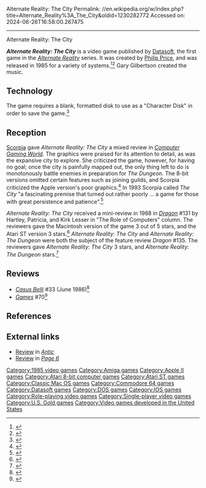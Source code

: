 Alternate Reality: The City
Permalink: //en.wikipedia.org/w/index.php?title=Alternate_Reality%3A_The_City&oldid=1230282772
Accessed on: 2024-06-26T16:58:00.267475



------
Alternate Reality: The City
{{Short description|1985 video game}}
{{Infobox video game
| title = Alternate Reality: The City
| image = Alternate Reality - The City Coverart.png
| caption = Commodore 64 cover art
| developer = Paradise Programming
| publisher = [[Datasoft]]
| designer = Philip Price
| composer = Gary Gilbertson
| engine = 
| released = 1985
| genre = [[Role-playing video game|Role-playing]]
| modes = [[Single-player]]
| platforms = [[Atari 8-bit computers|Atari 8-bit]], [[Commodore 64]], [[Apple II series|Apple II]], [[Mac OS]], [[Atari ST]], [[Amiga]], [[DOS]], [[iOS]] (Spectrum Collection), [[TRS-80 Color Computer]]
}}

'''''Alternate Reality: The City''''' is a video game published by [[Datasoft]], the first game in the ''[[Alternate Reality (series)|Alternate Reality]]'' series. It was created by [[Philip Price (programmer)|Philip Price]], and was released in 1985 for a variety of systems.<ref name=mobygames>{{cite web|url=https://www.mobygames.com/game/12404/alternate-reality-the-city/promo/group-100969/image-786908/|title=Alternate Reality: The City|access-date=12 March 2024}}</ref><ref name=gamasutra>{{cite web|url=http://www.gamasutra.com/view/feature/130124/the_history_of_computer_.php?page=5|title=The History of Computer Role-Playing Games Part 2: The Golden Age (1985-1993)|last=Barton|first=Matt|work=[[Gamasutra]]|date=23 February 2007|access-date=3 January 2017}}</ref> Gary Gilbertson created the music.

==Technology==
The game requires a blank, formatted disk to use as a "Character Disk" in order to save the game.<ref>{{Cite web |title=The Original Alternate Reality Homepage |url=http://www.eobet.com/alternate-reality/ |access-date=2024-03-19 |website=www.eobet.com}}</ref>

==Reception==
[[Scorpia (journalist)|Scorpia]] gave ''Alternate Reality: The City'' a mixed review in ''[[Computer Gaming World]]''. The graphics were praised for its attention to detail, as was the expansive city to explore. She criticized the game, however, for having no goal; once the city is painfully mapped out, the only thing left to do is monotonously battle enemies in preparation for ''The Dungeon''. The 8-bit versions omitted certain features such as joining guilds, and Scorpia criticized the Apple version's poor graphics.<ref name="CGW">{{citation|date =November 1986|author=Scorpia|magazine=[[Computer Gaming World]]|title=Alternate Reality: The City|pages=22–23}}</ref> In 1993 Scorpia called ''The City'' "a fascinating premise that turned out rather poorly ... a game for those with great persistence and patience".<ref name="scorpia199310">{{cite magazine |url=http://www.cgwmuseum.org/galleries/index.php?year=1993&pub=2&id=111 |title=Scorpia's Magic Scroll Of Games |magazine=Computer Gaming World |date=October 1993 |access-date=25 March 2016 |author=Scorpia |pages=34–50}}</ref>

''Alternate Reality: The City'' received a mini-review in 1988 in ''[[Dragon (magazine)|Dragon]]'' #131 by Hartley, Patricia, and Kirk Lesser in "The Role of Computers" column. The reviewers gave the Macintosh version of the game 3 out of 5 stars, and the Atari ST version 3 stars.<ref name="Dragon131">{{cite journal|last1=Lesser|first1=Hartley|last2=Lesser|first2=Patricia|last3=Lesser|first3=Kirk|title=The Role of Computers|journal=Dragon|issue=131|date=March 1988|pages=78–86}}</ref> ''Alternate Reality: The City'' and ''Alternate Reality: The Dungeon'' were both the subject of the feature review ''Dragon'' #135. The reviewers gave ''Alternate Reality: The City'' 3 stars, and ''Alternate Reality: The Dungeon'' {{frac|2|1|2}} stars.<ref name="Dragon135">{{cite journal|last1=Lesser|first1=Hartley|last2=Lesser|first2=Patricia|last3=Lesser|first3=Kirk|title=The Role of Computers|journal=Dragon|issue=135|date=July 1988|pages=82–89}}</ref>

==Reviews==
* ''[[Casus Belli (magazine)|Casus Belli]]'' #33 (June 1986)<ref>{{Cite web|url=https://www.rpggeek.com/rpgissuearticle/139036/ludotique|title=Ludotique &#124; Article &#124; RPGGeek}}</ref>
* ''[[Games (magazine)|Games]]'' #70<ref>{{cite web |url=https://archive.org/details/games701985december/page/n51/mode/2up |title=GAMES Magazine #70 |date=December 1985}}</ref>

==References==
{{Reflist}}

==External links==
* [https://archive.org/details/1987-11-anticmagazine/page/n49/mode/2up Review] in ''[[Antic (magazine)|Antic]]''
* [https://archive.org/details/Page_6_Issue_21_1986-05_ABACUS_GB/page/n47/mode/2up Review] in ''[[Page 6]]''

[[Category:1985 video games]]
[[Category:Amiga games]]
[[Category:Apple II games]]
[[Category:Atari 8-bit computer games]]
[[Category:Atari ST games]]
[[Category:Classic Mac OS games]]
[[Category:Commodore 64 games]]
[[Category:Datasoft games]]
[[Category:DOS games]]
[[Category:IOS games]]
[[Category:Role-playing video games]]
[[Category:Single-player video games]]
[[Category:U.S. Gold games]]
[[Category:Video games developed in the United States]]